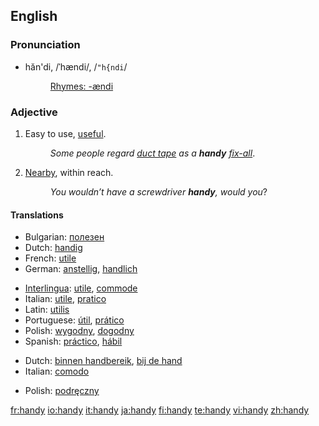{{see|Handy}}
==English==

===Pronunciation===
* hăn'di, /ˈhændi/, /<tt>"h{ndi</tt>/
*: [[Rhymes:English:-ændi|Rhymes: -ændi]]

===Adjective===
{{en-adj|handier|handiest}}

# Easy to use, [[useful]].
#: ''Some people regard [[duct tape]] as a '''handy''' [[fix-all]]''.
# [[Nearby]], within reach.
#: ''You wouldn’t have a screwdriver '''handy''', would you''?

====Translations====
{{trans-top|easy to use}}
* Bulgarian: [[полезен]] {{m}}
* Dutch: [[handig]]
* French: [[utile]]
* German: [[anstellig]], [[handlich]]
{{trans-mid}}
* [[Interlingua]]: [[utile]], [[commode]]
* Italian: [[utile]], [[pratico]]
* Latin: [[utilis]]
* Portuguese: [[útil]], [[prático]]
* Polish: [[wygodny]], [[dogodny]]
* Spanish: [[práctico]], [[hábil]]
{{trans-bottom}}

{{trans-top|within reach}}
* Dutch: [[binnen handbereik]], [[bij de hand]]
* Italian: [[comodo]]
{{trans-mid}}
* Polish: [[podręczny]]
{{trans-bottom}}

[[fr:handy]]
[[io:handy]]
[[it:handy]]
[[ja:handy]]
[[fi:handy]]
[[te:handy]]
[[vi:handy]]
[[zh:handy]]